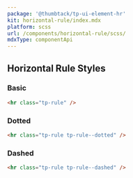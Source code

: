 ```yaml
---
package: '@thumbtack/tp-ui-element-hr'
kit: horizontal-rule/index.mdx
platform: scss
url: /components/horizontal-rule/scss/
mdxType: componentApi
---
```



## Horizontal Rule Styles

### Basic

```html
<hr class="tp-rule" />
```

### Dotted

```html
<hr class="tp-rule tp-rule--dotted" />
```

### Dashed

```html
<hr class="tp-rule tp-rule--dashed" />
```
